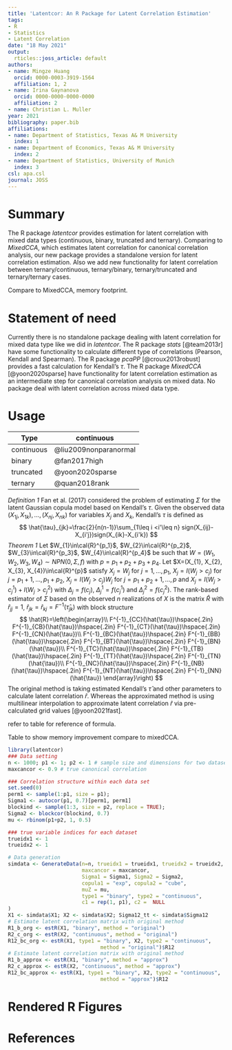 ```yaml
---
title: 'Latentcor: An R Package for Latent Correlation Estimation'
tags:
- R
- Statistics
- Latent Correlation
date: "18 May 2021"
output:
  rticles::joss_article: default
authors:
- name: Mingze Huang
  orcid: 0000-0003-3919-1564
  affiliation: 1, 2
- name: Irina Gaynanova
  orcid: 0000-0000-0000-0000
  affiliation: 2
- name: Christian L. Muller
year: 2021
bibliography: paper.bib
affiliations:
- name: Department of Statistics, Texas A& M University
  index: 1
- name: Department of Economics, Texas A& M University
  index: 2
- name: Department of Statistics, University of Munich
  index: 3
csl: apa.csl
journal: JOSS
---
```


# Summary

The R package *latentcor* provides estimation for latent correlation with mixed data types (continuous, binary, truncated and ternary). Comparing to *MixedCCA*, which estimates latent correlation for canonical correlation analysis, our new package provides a standalone version for latent correlation estimation. Also we add new functionality for latent correlation between ternary/continuous, ternary/binary, ternary/truncated and ternary/ternary cases.


Compare to MixedCCA, memory footprint.

# Statement of need
Currently there is no standalone package dealing with latent correlation for mixed data type like we did in *latentcor*. The R package *stats* [@team2013r] have some functionality to calculate different type of correlations (Pearson, Kendall and Spearman). The R package *pcaPP* [@croux2013robust] provides a fast calculation for Kendall's $\tau$. The R package *MixedCCA* [@yoon2020sparse] have functionality for latent correlation estimation as an intermediate step for canonical correlation analysis on mixed data.
No package deal with latent correlation across mixed data type.

# Usage
 
 |Type | continuous | binary | truncated | ternary |
|-----|----------|
|continuous | @liu2009nonparanormal | @fan2017high | @yoon2020sparse | @quan2018rank |
|binary | @fan2017high | @fan2017high | @yoon2020sparse | @quan2018rank |
|truncated | @yoon2020sparse | @yoon2020sparse | @yoon2020sparse | This paper |
|ternary | @quan2018rank | @quan2018rank | This paper | @quan2018rank |
 
*Definition 1* Fan et al. (2017) considered the problem of estimating $\Sigma$ for the latent Gaussian copula model based on Kendall's $\tau$. Given the observed data $(X_{1j}, X_{1k}), ..., (X_{nj}, X_{nk})$ for variables $X_{j}$ and $X_{k}$, Kendall's $\tau$ is defined as
$$
\hat{\tau}_{jk}=\frac{2}{n(n-1)}\sum_{1\leq i <i'\leq n} sign(X_{ij}-X_{i'j})sign(X_{ik}-X_{i'k})
$$
*Theorem 1* Let $W_{1}\in\cal{R}^{p_1}$, $W_{2}\in\cal{R}^{p_2}$, $W_{3}\in\cal{R}^{p_3}$, $W_{4}\in\cal{R}^{p_4}$ be such that $W=(W_{1}, W_{2}, W_{3}, W_{4})\sim NPN(0,\Sigma,f)$ with $p=p_{1}+p_{2}+p_{3}+p_{4}$. Let $X=(X_{1}, X_{2}, X_{3}, X_{4})\in\cal{R}^{p}$ satisfy $X_{j}=W_{j}$ for $j=1,...,p_{1}$, $X_{j}=I(W_{j}>c_{j})$ for $j=p_{1}+1,...,p_{1}+p_{2}$, $X_{j}=I(W_{j}>c_{j})W_{j}$ for $j=p_{1}+p_{2}+1,...,p$ and $X_{j}=I(W_{j}>c_{j}^{1})+I(W_{j}>c_{j}^{2})$ with $\Delta_{j}=f(c_{j})$, $\Delta_{j}^{1}=f(c_{j}^{1})$ and $\Delta_{j}^{2}=f(c_{j}^{2})$. The rank-based estimator of $\Sigma$ based on the observed $n$ realizations of $X$ is the matrix $\hat{R}$ with $\hat{r}_{jj}=1$, $\hat{r}_{jk}=\hat{r}_{kj}=F^{-1}(\hat{\tau}_{jk})$ with block structure
$$
\hat{R}=\left(\begin{array}\\
F^{-1}_{CC}(\hat{\tau})\hspace{.2in} F^{-1}_{CB}(\hat{\tau})\hspace{.2in} F^{-1}_{CT}(\hat{\tau})\hspace{.2in} F^{-1}_{CN}(\hat{\tau})\\
F^{-1}_{BC}(\hat{\tau})\hspace{.2in} F^{-1}_{BB}(\hat{\tau})\hspace{.2in} F^{-1}_{BT}(\hat{\tau})\hspace{.2in} F^{-1}_{BN}(\hat{\tau})\\
F^{-1}_{TC}(\hat{\tau})\hspace{.2in} F^{-1}_{TB}(\hat{\tau})\hspace{.2in} F^{-1}_{TT}(\hat{\tau})\hspace{.2in} F^{-1}_{TN}(\hat{\tau})\\
F^{-1}_{NC}(\hat{\tau})\hspace{.2in} F^{-1}_{NB}(\hat{\tau})\hspace{.2in} F^{-1}_{NT}(\hat{\tau})\hspace{.2in} F^{-1}_{NN}(\hat{\tau})
\end{array}\right)
$$
The original method is taking estimated Kendall's $\hat{\tau}$ and other parameters to calculate latent correlation $\hat{r}$. Whereas the approximated method is using multilinear interpolation to approximate latent correlation $\hat{r}$ via pre-calculated grid values [@yoon2021fast].


refer to table for reference of formula.
 
 
 Table to show memory improvement compare to mixedCCA.
```r
library(latentcor)
### Data setting
n <- 1000; p1 <- 1; p2 <- 1 # sample size and dimensions for two datasets.
maxcancor <- 0.9 # true canonical correlation

### Correlation structure within each data set
set.seed(0)
perm1 <- sample(1:p1, size = p1);
Sigma1 <- autocor(p1, 0.7)[perm1, perm1]
blockind <- sample(1:3, size = p2, replace = TRUE);
Sigma2 <- blockcor(blockind, 0.7)
mu <- rbinom(p1+p2, 1, 0.5)

### true variable indices for each dataset
trueidx1 <- 1
trueidx2 <- 1

# Data generation
simdata <- GenerateData(n=n, trueidx1 = trueidx1, trueidx2 = trueidx2,
                        maxcancor = maxcancor,
                        Sigma1 = Sigma1, Sigma2 = Sigma2,
                        copula1 = "exp", copula2 = "cube",
                        muZ = mu,
                        type1 = "binary", type2 = "continuous",
                        c1 = rep(1, p1), c2 =  NULL
)
X1 <- simdata$X1; X2 <- simdata$X2; Sigma12_tt <- simdata$Sigma12
# Estimate latent correlation matrix with original method
R1_b_org <- estR(X1, "binary", method = "original")
R2_c_org <- estR(X2, "continuous", method = "original")
R12_bc_org <- estR(X1, type1 = "binary", X2, type2 = "continuous",
                              method = "original")$R12
# Estimate latent correlation matrix with original method
R1_b_approx <- estR(X1, "binary", method = "approx")
R2_c_approx <- estR(X2, "continuous", method = "approx")
R12_bc_approx <- estR(X1, type1 = "binary", X2, type2 = "continuous",
                              method = "approx")$R12
```

# Rendered R Figures

# References
